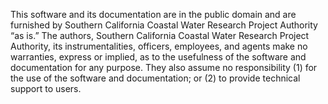 This software and its documentation are in the public domain and are furnished by Southern California Coastal Water Research Project Authority "as is." The authors, Southern California Coastal Water Research Project Authority, its instrumentalities, officers, employees, and agents make no warranties, express or implied, as to the usefulness of the software and documentation for any purpose. They also assume no responsibility (1) for the use of the software and documentation; or (2) to provide technical support to users.

